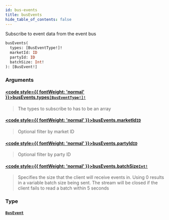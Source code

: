 ```yaml
---
id: bus-events
title: busEvents
hide_table_of_contents: false
---
```








Subscribe to event data from the event bus

```graphql
busEvents(
  types: [BusEventType!]!
  marketId: ID
  partyId: ID
  batchSize: Int!
): [BusEvent!]
```


### Arguments

#### [<code style={{ fontWeight: 'normal' }}>busEvents.<b>types</b></code>](#)<Bullet />[`[BusEventType!]!`](/mainnet/api/graphql/enums/bus-event-type) <Badge class="secondary" text="non-null"/> <Badge class="secondary" text="enum"/>
> The types to subscribe to has to be an array
> 

#### [<code style={{ fontWeight: 'normal' }}>busEvents.<b>marketId</b></code>](#)<Bullet />[`ID`](/mainnet/api/graphql/scalars/id) <Badge class="secondary" text="scalar"/>
> Optional filter by market ID
> 

#### [<code style={{ fontWeight: 'normal' }}>busEvents.<b>partyId</b></code>](#)<Bullet />[`ID`](/mainnet/api/graphql/scalars/id) <Badge class="secondary" text="scalar"/>
> Optional filter by party ID
> 

#### [<code style={{ fontWeight: 'normal' }}>busEvents.<b>batchSize</b></code>](#)<Bullet />[`Int!`](/mainnet/api/graphql/scalars/int) <Badge class="secondary" text="non-null"/> <Badge class="secondary" text="scalar"/>
> Specifies the size that the client will receive events in. Using 0 results in a variable batch size being sent. The stream will be closed if the client fails to read a batch within 5 seconds
> 

### Type

#### [`BusEvent`](/mainnet/api/graphql/objects/bus-event) <Badge class="secondary" text="object"/>
> 
> 





